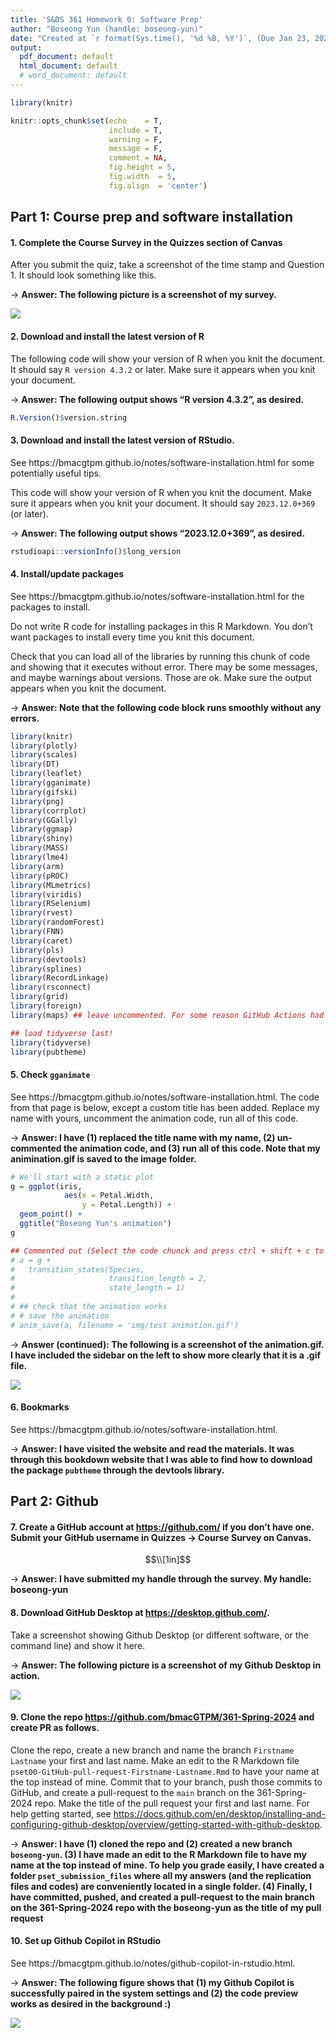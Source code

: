 ```yaml
---
title: 'S&DS 361 Homework 0: Software Prep'
author: "Boseong Yun (handle: boseong-yun)"
date: "Created at `r format(Sys.time(), '%d %B, %Y')`, (Due Jan 23, 2024)"
output:
  pdf_document: default
  html_document: default
  # word_document: default
---
```


```r
library(knitr)

knitr::opts_chunk$set(echo    = T, 
                      include = T,
                      warning = F,
                      message = F,
                      comment = NA,
                      fig.height = 5, 
                      fig.width  = 5, 
                      fig.align  = 'center')
```

## Part 1: Course prep and software installation


#### 1. Complete the Course Survey in the Quizzes section of Canvas  

After you submit the quiz, take a screenshot of the time stamp and Question 1. It should look something like this. 

$\to$ **Answer: The following picture is a screenshot of my survey.**

![](img/survey_screenshot.png)


#### 2. Download and install the latest version of R 

The following code will show your version of R when you knit the document. It should say `R version 4.3.2` or later. Make sure it appears when you knit your document.  

$\to$ **Answer: The following output shows "R version 4.3.2", as desired.**

```r
R.Version()$version.string
```

#### 3. Download and install the latest version of RStudio. 

See https://bmacgtpm.github.io/notes/software-installation.html for some potentially useful tips.

This code will show your version of R when you knit the document. Make sure it appears when you knit your document.  It should say `2023.12.0+369` (or later).  

$\to$ **Answer: The following output shows "2023.12.0+369", as desired.**

```r
rstudioapi::versionInfo()$long_version
```

#### 4. Install/update packages

See https://bmacgtpm.github.io/notes/software-installation.html for the packages to install. 

Do not write R code for installing packages in this R Markdown. You don't want packages to install every time you knit this document. 

Check that you can load all of the libraries by running this chunk of code and showing that it executes without error. There may be some messages, and maybe warnings about versions. Those are ok. Make sure the output appears when you knit the document. 


$\to$ **Answer: Note that the following code block runs smoothly without any errors.**

```r
library(knitr)
library(plotly)
library(scales)
library(DT)
library(leaflet)
library(gganimate)
library(gifski)
library(png)
library(corrplot)
library(GGally)
library(ggmap)
library(shiny)
library(MASS)
library(lme4)
library(arm)
library(pROC)
library(MLmetrics)
library(viridis)
library(RSelenium)
library(rvest)
library(randomForest)
library(FNN)
library(caret)
library(pls)
library(devtools)
library(splines)
library(RecordLinkage)
library(rsconnect)
library(grid)
library(foreign)
library(maps) ## leave uncommented. For some reason GitHub Actions had a problem when this wasn't explicitly loaded here. 

## load tidyverse last!
library(tidyverse)
library(pubtheme)
```

#### 5. Check `gganimate`

See https://bmacgtpm.github.io/notes/software-installation.html. The code from that page is below, except a custom title has been added. Replace my name with yours, uncomment the animation code, run all of this code.


$\to$ **Answer: I have (1) replaced the title name with my name, (2) un-commented the animation code, and (3) run all of this code. Note that my animination.gif is saved to the image folder.**

```r
# We'll start with a static plot
g = ggplot(iris, 
            aes(x = Petal.Width, 
                y = Petal.Length)) + 
  geom_point() + 
  ggtitle("Boseong Yun's animation")
g

## Commented out (Select the code chunck and press ctrl + shift + c to comment in and out)
# a = g + 
#   transition_states(Species,
#                     transition_length = 2,
#                     state_length = 1)
# 
# ## check that the animation works 
# # save the animation
# anim_save(a, filename = 'img/test animation.gif')
```

$\to$ **Answer (continued): The following is a screenshot of the animation.gif. I have included the sidebar on the left to show more clearly that it is a .gif file.**

![](img/snip_test_animation.png)

#### 6. Bookmarks

See https://bmacgtpm.github.io/notes/software-installation.html. 

$\to$ **Answer: I have visited the website and read the materials. It was through this bookdown website that I was able to find how to download the package `pubtheme` through the devtools library.**


## Part 2: Github

#### 7. Create a GitHub account at <https://github.com/> if you don't have one. Submit your GitHub username in Quizzes -> Course Survey on Canvas.

$$\\[1in]$$

$\to$ **Answer: I have submitted my handle through the survey. My handle: boseong-yun**

#### 8. Download GitHub Desktop at <https://desktop.github.com/>.  

Take a screenshot showing Github Desktop (or different software, or the command line) and show it here. 

$\to$ **Answer: The following picture is a screenshot of my Github Desktop in action.**


![](img/github_desktop.png)


#### 9. Clone the repo <https://github.com/bmacGTPM/361-Spring-2024> and create PR as follows.

Clone the repo, create a new branch and name the branch `Firstname Lastname` your first and last name. Make an edit to the R Markdown file `pset00-GitHub-pull-request-Firstname-Lastname.Rmd` to have your name at the top instead of mine. Commit that to your branch, push those commits to GitHub, and create a pull-request to the `main` branch on the 361-Spring-2024 repo. Make the title of the pull request your first and last name. For help getting started, see <https://docs.github.com/en/desktop/installing-and-configuring-github-desktop/overview/getting-started-with-github-desktop>.

$\to$ **Answer: I have (1) cloned the repo and (2) created a new branch `boseong-yun`. (3) I have made an edit to the R Markdown file to have my name at the top instead of mine. To help you grade easily, I have created a folder `pset_submission_files` where all my answers (and the replication files and codes) are conveniently located in a single folder. (4) Finally, I have committed, pushed, and created a pull-request to the main branch on the 361-Spring-2024 repo with the boseong-yun as the title of my pull request**


#### 10. Set up Github Copilot in RStudio

See https://bmacgtpm.github.io/notes/github-copilot-in-rstudio.html.  


$\to$ **Answer: The following figure shows that (1) my Github Copilot is successfully paired in the system settings and (2) the code preview works as desired in the background :) **

![](img/github_copilot.png)



